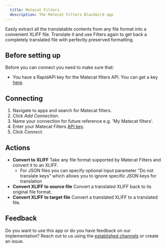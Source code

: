 ```yaml
---
  title: Matecat Filters
  description: The Matecat Filters Blackbird app
---
```


<LinkCard title="View on Github" target="_blank" href="https://github.com/bb-io/MatecatFilters" icon="github" />

Easily extract all the translatable contents from any file format into a convenient XLIFF file. Translate it and use Filters again to get back a completely translated file with perfectly preserved formatting.

## Before setting up

Before you can connect you need to make sure that:

- You have a RapidAPI key for the Matecat filters API. You can get a key [here](https://rapidapi.com/translated/api/matecat-filters/pricing).

## Connecting

1. Navigate to apps and search for Matecat filters.
2. Click _Add Connection_.
3. Name your connection for future reference e.g. 'My Matecat filters'.
4. Enter your Matecat Filters [API key](https://rapidapi.com/translated/api/matecat-filters).
5. Click _Connect_.

## Actions

- **Convert to XLIFF** Take any file format supported by Matecat Filters and convert it to an XLIFF.
  - For JSON files you can specify optional input parameter "Do not translate keys" which allows you to ignore specific JSON keys for translation
- **Convert XLIFF to source file** Convert a translated XLIFF back to its original file format.
- **Convert XLIFF to target file** Convert a translated XLIFF to a translated file.

## Feedback

Do you want to use this app or do you have feedback on our implementation? Reach out to us using the [established channels](https://www.blackbird.io/) or create an issue.

